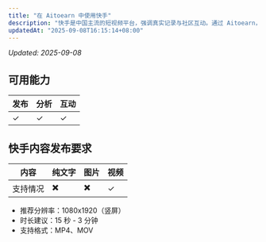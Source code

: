 ```yaml
---
title: "在 Aitoearn 中使用快手"
description: "快手是中国主流的短视频平台，强调真实记录与社区互动。通过 Aitoearn，您可以统一管理快手账号的内容创作、排期与分析。"
updatedAt: "2025-09-08T16:15:14+08:00"
---
```

<!-- UPDATED_AT -->
_Updated: 2025-09-08_

## 可用能力
| **发布** | **分析** | **互动** |
| ------------ | ------------ | -------- |
| ✓       | ✓       |     ✓     |



## 快手内容发布要求

| 内容 | 纯文字 | 图片 | 视频 |
| --- | --- | --- | --- |
| 支持情况 | ✖️ | ✖️ | ✓ |

- 推荐分辨率：1080x1920（竖屏）
- 时长建议：15 秒 - 3 分钟
- 支持格式：MP4、MOV


